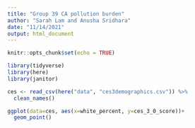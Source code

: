 ```yaml
---
title: "Group 39 CA pollution burden"
author: "Sarah Lam and Anusha Sridhara"
date: "11/14/2021"
output: html_document
---
```


```r
knitr::opts_chunk$set(echo = TRUE)

library(tidyverse)
library(here)
library(janitor)
```

```r
ces <- read_csv(here("data", "ces3demographics.csv")) %>% 
  clean_names()
```

```r
ggplot(data=ces, aes(x=white_percent, y=ces_3_0_score))+
  geom_point()
```





